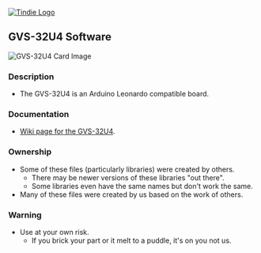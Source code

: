 <a href="https://www.tindie.com/products/2977/" ><img src="http://land-boards.com/blwiki/images/5/51/Tindie-mediums.png" alt="Tindie Logo"></img></a>

== GVS-32U4 Software ==

<img src="http://land-boards.com/blwiki/images/a/a3/GVS-32U4-X2-CCA-640-006.jpg" alt="GVS-32U4 Card Image"></img>

=== Description ===
* The GVS-32U4 is an Arduino Leonardo compatible board.

=== Documentation ===

*[http://land-boards.com/wiki/index.php?title=GVS-32U4 Wiki page for the GVS-32U4].

=== Ownership ===

* Some of these files (particularly libraries) were created by others.
** There may be newer versions of these libraries "out there".
** Some libraries even have the same names but don't work the same.
* Many of these files were created by us based on the work of others.

=== Warning ===

* Use at your own risk.
** If you brick your part or it melt to a puddle, it's on you not us.

